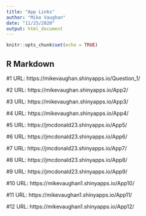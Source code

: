 ```yaml
---
title: "App Links"
author: "Mike Vaughan"
date: "11/25/2020"
output: html_document
---
```


```r
knitr::opts_chunk$set(echo = TRUE)
```

## R Markdown
#1 URL: https://mikevaughan.shinyapps.io/Question_1/

#2 URL: https://mikevaughan.shinyapps.io/App2/

#3 URL: https://mikevaughan.shinyapps.io/App3/

#4 URL: https://mikevaughan.shinyapps.io/App4/

#5 URL: https://jmcdonald23.shinyapps.io/App5/

#6 URL: https://jmcdonald23.shinyapps.io/App6/

#7 URL: https://jmcdonald23.shinyapps.io/App7/

#8 URL: https://jmcdonald23.shinyapps.io/App8/

#9 URL: https://jmcdonald23.shinyapps.io/App9/

#10 URL: https://mikevaughan1.shinyapps.io/App10/

#11 URL: https://mikevaughan1.shinyapps.io/App11/

#12 URL: https://mikevaughan1.shinyapps.io/App12/
 
 
